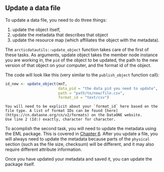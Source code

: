 ## Update a data file

To update a data file, you need to do three things:

1)  update the object itself, 
2)  update the metadata that describes that object
3)  update the resource map (which affiliates the object with the metadata).

The `arcticdatautils::update_object` function takes care of the first of these tasks. As arguments, update object takes the member node instance you are working in, the `pid` of the object to be updated, the path to the new version of that object on your computer, and the format id of the object.

The code will look like this (very similar to the `publish_object` function call):

```r
id_new <- update_object(mnT, 
                        data_pid = "the data pid you need to update",
                        path = "path/to/new/file.csv",
                        format_id = "text/csv")
```


```block
You will need to be explicit about your `format_id` here based on the file type. A list of format IDs can be found [here](https://cn.dataone.org/cn/v2/formats) on the DataONE website.
Use line 2 (Id:) exactly, character for character.
```


To acomplish the second task, you will need to update the metadata using the EML package. This is covered in [Chapter 6](https://nceas.github.io/datateam-training/training/editing-eml-in-r.html). After you update a file, you will always need to update the metadata because parts of the `physical` section (such as the file size, checksum) will be different, and it may also require different attribute information.

Once you have updated your metadata and saved it, you can update the package itself.